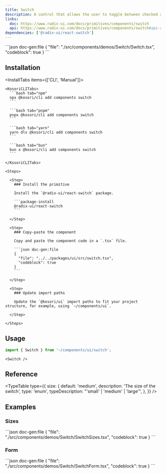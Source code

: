 ```yaml
---
title: Switch
description: A control that allows the user to toggle between checked and not checked.
links:
  doc: https://www.radix-ui.com/docs/primitives/components/switch
  api: https://www.radix-ui.com/docs/primitives/components/switch#api-reference
dependencies: ['@radix-ui/react-switch']
---
```


<ComponentPreview name='switch'>
```json doc-gen:file
{
  "file": "./src/components/demos/Switch/Switch.tsx",
  "codeblock": true
}
```
</ComponentPreview>

## Installation

<InstallTabs items={['CLI', 'Manual']}>

  <Tab value='CLI'>
  
    <KosoriCLITabs>
      ```bash tab="npm"
      npx @kosori/cli add components switch
      ```

      ```bash tab="pnpm"
      pnpx @kosori/cli add components switch
      ```

      ```bash tab="yarn"
      yarn dlx @kosori/cli add components switch
      ```

      ```bash tab="bun"
      bun x @kosori/cli add components switch
      ```

    </KosoriCLITabs>

  </Tab>

  <Tab value='Manual'>

    <Steps>

      <Step>
        ### Install the primitive

        Install the `@radix-ui/react-switch` package.

        ```package-install
        @radix-ui/react-switch
        ```

      </Step>

      <Step>
        ### Copy-paste the component

        Copy and paste the component code in a `.tsx` file.

        ```json doc-gen:file
        {
          "file": "../../packages/ui/src/switch.tsx",
          "codeblock": true
        }
        ```

      </Step>

      <Step>
        ### Update import paths

        Update the `@kosori/ui` import paths to fit your project structure, for example, using `~/components/ui`.

      </Step>

    </Steps>

  </Tab>

</InstallTabs>

## Usage

```ts
import { Switch } from '~/components/ui/switch';
```

```tsx
<Switch />
```

## Reference

<TypeTable
  type={{
    size: {
      default: 'medium',
      description: 'The size of the switch',
      type: 'enum',
      typeDescription: "'small' | 'medium' | 'large'",
    },
  }}
/>

## Examples

### Sizes

<ComponentPreview name='switch-sizes'>
```json doc-gen:file
{
  "file": "./src/components/demos/Switch/SwitchSizes.tsx",
  "codeblock": true
}
```
</ComponentPreview>

### Form

<ComponentPreview name='switch-form'>
```json doc-gen:file
{
  "file": "./src/components/demos/Switch/SwitchForm.tsx",
  "codeblock": true
}
```
</ComponentPreview>
